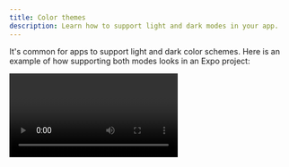 ```yaml
---
title: Color themes
description: Learn how to support light and dark modes in your app.
---
```



It's common for apps to support light and dark color schemes. Here is an example of how supporting both modes looks in an Expo project:

<Video file="guides/color-schemes.mp4" spaceAfter={30} />

## Configuration

Projects require additional configuration to support switching between light and dark modes for Android and iOS. However, no additional configuration is required for the web.

You can configure the supported appearance styles in **app.json** with the [`userInterfaceStyle`](/versions/latest/config/app/#userinterfacestyle) property. You can also configure specific platforms to support different appearance styles by setting either [`android.userInterfaceStyle`](/versions/latest/config/app/#userinterfacestyle-2) or [`ios.userInterfaceStyle`](/versions/latest/config/app/#userinterfacestyle-1) to the preferred value.

The available options are:

- `automatic`: Follow system appearance settings and notify about any change the user makes
- `light`: Restrict the app to support light theme only
- `dark`: Restrict the app to support dark theme only

The app will default to the light style if this property is absent. Here is an example configuration:

```json app.json
{
  "expo": {
    "userInterfaceStyle": "automatic"
  }
}
```

In development builds, you'll need to install the native package [`expo-system-ui`](/versions/latest/sdk/system-ui/#installation). Otherwise, the `userInterfaceStyle` property is ignored. You can also use the following command to check if the project is misconfigured:

<Terminal cmd={['$ npx expo config --type introspect']} />

If the project is misconfigured, you'll see a warning as shown below:

<Terminal
  cmd={[
    '» android: userInterfaceStyle: Install expo-system-ui in your project to enable this feature.',
  ]}
/>

<Collapsible summary="Using bare React Native app?">

### Android

> Appearance locking requires at least `react-native@0.63.3` to work correctly.

Ensure that the `uiMode` flag is present on your `MainActivity` (and any other activities where this behavior is desired) in **AndroidManifest.xml**:

```xml
<activity android:configChanges="keyboard|keyboardHidden|orientation|screenSize|uiMode">
```

Implement the `onConfigurationChanged` method in **MainActivity.java**:

```java
import android.content.Intent; // <--- import
import android.content.res.Configuration; // <--- import
public class MainActivity extends ReactActivity {
  // ...

  @Override
  public void onConfigurationChanged(Configuration newConfig) {
    super.onConfigurationChanged(newConfig);
    Intent intent = new Intent("onConfigurationChanged");
    intent.putExtra("newConfig", newConfig);
    sendBroadcast(intent);
  }
  // ...
}
```

### iOS

You can configure supported styles with the [`UIUserInterfaceStyle`](https://developer.apple.com/documentation/bundleresources/information_property_list/uiuserinterfacestyle) key in your app **Info.plist**. Use `Automatic` to support both light and dark modes.

</Collapsible>

## Detect the color scheme

To detect the color scheme in your project, use `Appearance` or `useColorScheme` from `react-native`:

```js App.js
import { Appearance, useColorScheme } from 'react-native';
```

Then, you can use `useColorScheme()` hook as shown below:

```js App.js
function MyComponent() {
  let colorScheme = useColorScheme();

  if (colorScheme === 'dark') {
    // render some dark thing
  } else {
    // render some light thing
  }
}
```

In some cases, you will find it helpful to get the current color scheme imperatively with [`Appearance.getColorScheme()` or listen to changes with `Appearance.addChangeListener`](https://reactnative.dev/docs/appearance).

## Minimal example

> Don't forget to configure your project to support the automatic color scheme as described above in [Configuration](#configuration).

<SnackInline label="useColorScheme example" dependencies={['expo-status-bar']}>

```jsx
import { Text, StyleSheet, View, useColorScheme } from 'react-native';
import { StatusBar } from 'expo-status-bar'; // Automatically switches bar style based on theme.

export default function App() {
  const colorScheme = useColorScheme();

  const themeTextStyle = colorScheme === 'light' ? styles.lightThemeText : styles.darkThemeText;
  const themeContainerStyle =
    colorScheme === 'light' ? styles.lightContainer : styles.darkContainer;

  return (
    <View style={[styles.container, themeContainerStyle]}>
      <Text style={[styles.text, themeTextStyle]}>Color scheme: {colorScheme}</Text>
      <StatusBar />
    </View>
  );
}

const styles = StyleSheet.create({
  container: {
    flex: 1,
    alignItems: 'center',
    justifyContent: 'center',
  },
  text: {
    fontSize: 20,
  },
  lightContainer: {
    backgroundColor: '#d0d0c0',
  },
  darkContainer: {
    backgroundColor: '#242c40',
  },
  lightThemeText: {
    color: '#242c40',
  },
  darkThemeText: {
    color: '#d0d0c0',
  },
});
```

</SnackInline>

## Tips

While you're developing your project, you can change your simulator's or device's appearance by using the following shortcuts:

- If using an Android Emulator, you can run `adb shell "cmd uimode night yes"` to enable dark mode, and `adb shell "cmd uimode night no"` to disable dark mode.
- If using a real device or an Android Emulator, you can toggle the system dark mode setting in the device's settings.
- If working with an iOS emulator locally, you can use the <kbd>Cmd ⌘</kbd> + <kbd>Shift</kbd> + <kbd>a</kbd> shortcut to toggle between light and dark modes.
